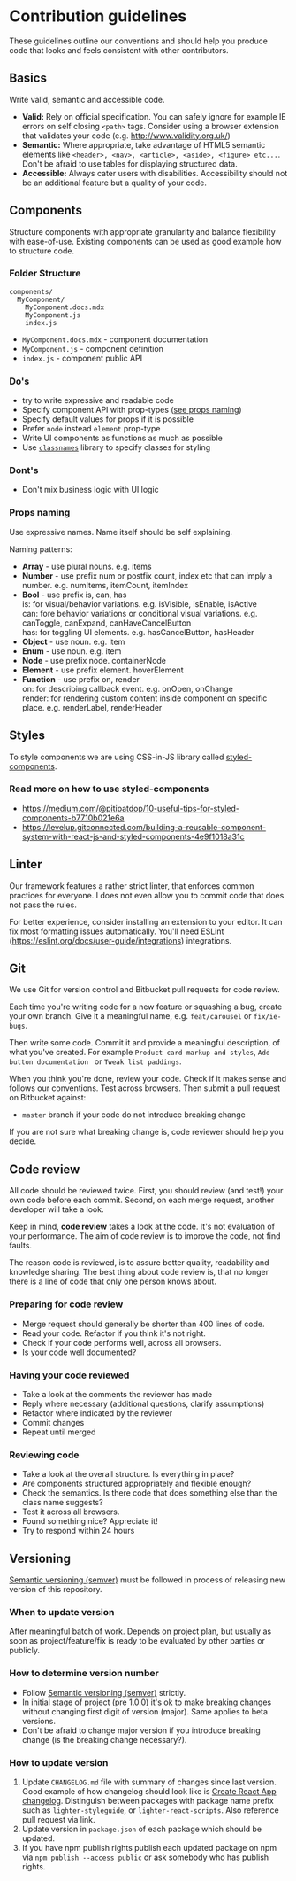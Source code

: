 # Contribution guidelines

These guidelines outline our conventions and should help you produce code that looks and feels consistent with other contributors.

## Basics

Write valid, semantic and accessible code.

* **Valid:** Rely on official specification. You can safely ignore for example IE errors on self closing `<path>` tags. Consider using a browser extension that validates your code (e.g. http://www.validity.org.uk/)
* **Semantic:**  Where appropriate, take advantage of HTML5 semantic elements like `<header>, <nav>, <article>, <aside>, <figure> etc...`. Don't be afraid to use tables for displaying structured data.
* **Accessible:** Always cater users with disabilities. Accessibility should not be an additional feature but a quality of your code.

## Components

Structure components with appropriate granularity and balance flexibility with ease-of-use. Existing components can be used as good example how to structure code.

### Folder Structure

```
components/
  MyComponent/
    MyComponent.docs.mdx
    MyComponent.js
    index.js
```
* `MyComponent.docs.mdx` - component documentation
* `MyComponent.js` - component definition
* `index.js` - component public API

### Do's

* try to write expressive and readable code 
* Specify component API with prop-types ([see props naming](#props-naming))
* Specify default values for props if it is possible
* Prefer `node` instead `element` prop-type
* Write UI components as functions as much as possible
* Use [`classnames`](https://github.com/JedWatson/classnames) library to specify classes for styling

### Dont's

* Don't mix business logic with UI logic

### Props naming

Use expressive names. Name itself should be self explaining.

Naming patterns:

* **Array** - use plural nouns. e.g. items
* **Number** - use prefix num or postfix count, index etc that can imply a number. e.g. numItems, itemCount, itemIndex
* **Bool** - use prefix is, can, has  
  is: for visual/behavior variations. e.g. isVisible, isEnable, isActive  
  can: fore behavior variations or conditional visual variations. e.g. canToggle, canExpand, canHaveCancelButton  
  has: for toggling UI elements. e.g. hasCancelButton, hasHeader  
* **Object** - use noun. e.g. item
* **Enum** - use noun. e.g. item
* **Node** - use prefix node. containerNode
* **Element** - use prefix element. hoverElement
* **Function** - use prefix on, render  
  on: for describing callback event. e.g. onOpen, onChange  
  render: for rendering custom content inside component on specific place. e.g. renderLabel, renderHeader 

## Styles

To style components we are using CSS-in-JS library called [styled-components](https://www.styled-components.com/).

### Read more on how to use styled-components

* https://medium.com/@pitipatdop/10-useful-tips-for-styled-components-b7710b021e6a
* https://levelup.gitconnected.com/building-a-reusable-component-system-with-react-js-and-styled-components-4e9f1018a31c

## Linter

Our framework features a rather strict linter, that enforces common practices for everyone. I does not even allow you to commit code that does not pass the rules.

For better experience, consider installing an extension to your editor. It can fix most formatting issues automatically. You'll need ESLint (https://eslint.org/docs/user-guide/integrations) integrations.

## Git

We use Git for version control and Bitbucket pull requests for code review.

Each time you're writing code for a new feature or squashing a bug, create your own branch. Give it a meaningful name, e.g. `feat/carousel` or `fix/ie-bugs`.

Then write some code. Commit it and provide a meaningful description, of what you've created. For example `Product card markup and styles`, `Add button documentation ` or `Tweak list paddings`.

When you think you're done, review your code. Check if it makes sense and follows our conventions. Test across browsers. Then submit a pull request on Bitbucket against:
* `master` branch if your code do not introduce breaking change

If you are not sure what breaking change is, code reviewer should help you decide.

## Code review

All code should be reviewed twice. First, you should review (and test!) your own code before each commit. Second, on each merge request, another developer will take a look.

Keep in mind, **code review** takes a look at the code. It's not evaluation of your performance. The aim of code review is to improve the code, not find faults.

The reason code is reviewed, is to assure better quality, readability and knowledge sharing. The best thing about code review is, that no longer there is a line of code that only one person knows about.

### Preparing for code review
* Merge request should generally be shorter than 400 lines of code.
* Read your code. Refactor if you think it's not right.
* Check if your code performs well, across all browsers.
* Is your code well documented?

### Having your code reviewed
* Take a look at the comments the reviewer has made
* Reply where necessary (additional questions, clarify assumptions)
* Refactor where indicated by the reviewer
* Commit changes
* Repeat until merged

### Reviewing code

* Take a look at the overall structure. Is everything in place?
* Are components structured appropriately and flexible enough? 
* Check the semantics. Is there code that does something else than the class name suggests?
* Test it across all browsers.
* Found something nice? Appreciate it!
* Try to respond within 24 hours

## Versioning

[Semantic versioning (semver)](https://semver.org/) must be followed in process of releasing new version of this repository.

### When to update version

After meaningful batch of work. Depends on project plan, but usually as soon as project/feature/fix is ready to be evaluated by other parties or publicly.

### How to determine version number

* Follow [Semantic versioning (semver)](https://semver.org/) strictly.
* In initial stage of project (pre 1.0.0) it's ok to make breaking changes without changing first digit of version (major). Same applies to beta versions.
* Don't be afraid to change major version if you introduce breaking change (is the breaking change necessary?).

### How to update version

1. Update `CHANGELOG.md` file with summary of changes since last version. Good example of how changelog should look like is [Create React App changelog](https://github.com/facebook/create-react-app/blob/master/CHANGELOG.md). Distinguish between packages with package name prefix such as `lighter-styleguide`, or `lighter-react-scripts`. Also reference pull request via link.
2. Update version in `package.json` of each package which should be updated.
3. If you have npm publish rights publish each updated package on npm via `npm publish --access public` or ask somebody who has publish rights.
